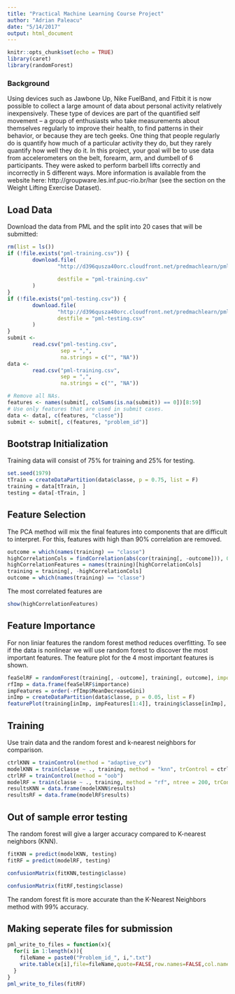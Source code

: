 ```yaml
---
title: "Practical Machine Learning Course Project"
author: "Adrian Paleacu"
date: "5/14/2017"
output: html_document
---
```


```r
knitr::opts_chunk$set(echo = TRUE)
library(caret)
library(randomForest)
```

### Background ###

Using devices such as Jawbone Up, Nike FuelBand, and Fitbit it is now possible to collect a large amount of data about personal activity relatively inexpensively. These type of devices are part of the quantified self movement – a group of enthusiasts who take measurements about themselves regularly to improve their health, to find patterns in their behavior, or because they are tech geeks. One thing that people regularly do is quantify how much of a particular activity they do, but they rarely quantify how well they do it. In this project, your goal will be to use data from accelerometers on the belt, forearm, arm, and dumbell of 6 participants. They were asked to perform barbell lifts correctly and incorrectly in 5 different ways. More information is available from the website here: http://groupware.les.inf.puc-rio.br/har (see the section on the Weight Lifting Exercise Dataset).

## Load Data ##
Download the data from PML and the split into 20 cases that will be submitted:

```r
rm(list = ls())
if (!file.exists("pml-training.csv")) {
        download.file(
                "http://d396qusza40orc.cloudfront.net/predmachlearn/pml-training.csv",
                
                destfile = "pml-training.csv"
        )
}
if (!file.exists("pml-testing.csv")) {
        download.file(
                "http://d396qusza40orc.cloudfront.net/predmachlearn/pml-testing.csv",
                destfile = "pml-testing.csv"
        )
}
submit <-
        read.csv("pml-testing.csv",
                 sep = ",",
                 na.strings = c("", "NA"))
data <-
        read.csv("pml-training.csv",
                 sep = ",",
                 na.strings = c("", "NA"))

# Remove all NAs.
features <- names(submit[, colSums(is.na(submit)) == 0])[8:59]
# Use only features that are used in submit cases.
data <- data[, c(features, "classe")]
submit <- submit[, c(features, "problem_id")]
```


## Bootstrap Initialization ##

Training data will consist of 75% for training and 25% for testing.
```R
set.seed(1979)
tTrain = createDataPartition(data$classe, p = 0.75, list = F)
training = data[tTrain, ]
testing = data[-tTrain, ]
```


## Feature Selection ##
The PCA method will mix the final features into components that are difficult to interpret. For this, features with high than 90% correlation are removed.

```R
outcome = which(names(training) == "classe")
highCorrelationCols = findCorrelation(abs(cor(training[, -outcome])), 0.90)
highCorrelationFeatures = names(training)[highCorrelationCols]
training = training[, -highCorrelationCols]
outcome = which(names(training) == "classe")
```

The most correlated features are
```R
show(highCorrelationFeatures)
```


## Feature Importance ##
For non liniar features the random forest method reduces overfitting. To see if the data is nonlinear we will use random forest to discover the most important features. The feature plot for the 4 most important features is shown.
```R
feaSelRF = randomForest(training[, -outcome], training[, outcome], importance = T)
rfImp = data.frame(feaSelRF$importance)
impFeatures = order(-rfImp$MeanDecreaseGini)
inImp = createDataPartition(data$classe, p = 0.05, list = F)
featurePlot(training[inImp, impFeatures[1:4]], training$classe[inImp], plot = "pairs")
```


## Training ##
Use train data and the random forest and k-nearest neighbors for comparison.
```R
ctrlKNN = trainControl(method = "adaptive_cv")
modelKNN = train(classe ~ ., training, method = "knn", trControl = ctrlKNN)
ctrlRF = trainControl(method = "oob")
modelRF = train(classe ~ ., training, method = "rf", ntree = 200, trControl = ctrlRF)
resultsKNN = data.frame(modelKNN$results)
resultsRF = data.frame(modelRF$results)
```


## Out of sample error testing ##
The random forest will give a larger accuracy compared to K-nearest neighbors (KNN). 
```R
fitKNN = predict(modelKNN, testing)
fitRF = predict(modelRF, testing)
```

```R
confusionMatrix(fitKNN,testing$classe)
```

```R
confusionMatrix(fitRF,testing$classe)
```
The random forest fit is more accurate than the K-Nearest Neighbors method with 99% accuracy.


## Making seperate files for submission ##
```R
pml_write_to_files = function(x){
  for(i in 1:length(x)){
    fileName = paste0("Problem_id_", i,".txt")
    write.table(x[i],file=fileName,quote=FALSE,row.names=FALSE,col.names=FALSE)
  }
}
pml_write_to_files(fitRF)
```

